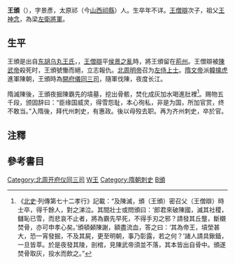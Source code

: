 '''王頒'''（{{bd|?||?||}}），字景彥，太原祁（今[[山西|山西]][[祁縣|祁縣]]）人。生卒年不详。[[王僧辯|王僧辯]]次子，祖父[[王神念|王神念]]，為梁[[左衛將軍|左衛將軍]]。

== 生平 ==

王頒是出自[[东胡|东胡]][[乌丸王氏|乌丸王氏]]，，[[王僧辯|王僧辯]]平[[侯景之亂|侯景之亂]]時，將王頒留在[[荊州|荊州]]。王僧辯被[[陳武帝|陳武帝]]殺死时，王頒號慟而絕，立志報仇。[[北周明帝|北周明帝]]召为[[左侍上士|左侍上士]]。[[隋文帝|隋文帝]]派[[韓擒虎|韓擒虎]]進軍陳朝，王頒時為[[開府儀同三司|開府儀同三司]]，隨軍伐陳，夜度长江。

隋滅陳後，王頒夜掘陳霸先的墳墓，挖出骨骸，焚化成灰加水喝進肚裡<ref>《[[北史|北史]]·列傳第七十二孝行》記載：“及陳滅，頒（王頒）密召父（王僧辯）時士卒，得千餘人，對之涕泣。其間壯士或問頒曰：‘郎君來破陳國，滅其社稷，讎恥已雪，而悲哀不止者，將為霸先早死，不得手刃之邪？請發其丘壟，斷櫬焚骨，亦可申孝心矣。’頒頓顙陳謝，額盡流血，答之曰：‘其為帝王，墳塋甚大，恐一宵發掘，不及其屍，更至明朝，事乃彰露，若之何？’諸人請具鍬鍤，一旦皆萃。於是夜發其陵，剖棺，見陳武帝須並不落，其本皆出自骨中。頒遂焚骨取灰，投水而飲之。”</ref>。赐物五千段，颁固辞曰：“臣缘国威灵，得雪怨耻，本心徇私，非是为国，所加官赏，终不敢当。”入隋後，拜代州刺史，有惠政。後以母歿去职。再为齐州刺史，卒於官。

==注釋==
<div class="references-small">
<references/>
</div>

==參考書目==

[[Category:北周开府仪同三司|Category:北周开府仪同三司]]
[[Category:隋朝軍事人物|W王]]
[[Category:隋朝刺史|Category:隋朝刺史]]
[[Category:乌丸王氏|B頒]]